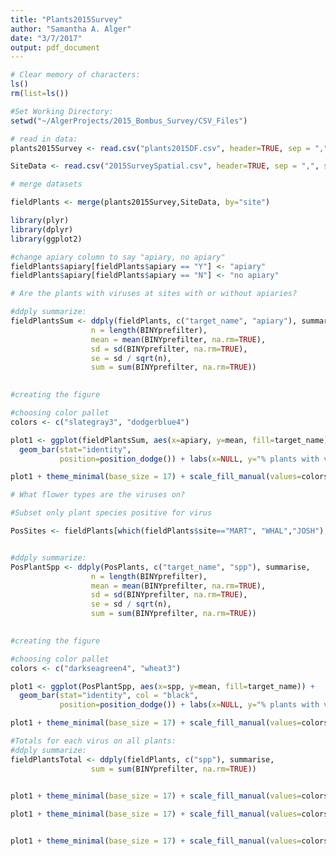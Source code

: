 ```yaml
---
title: "Plants2015Survey"
author: "Samantha A. Alger"
date: "3/7/2017"
output: pdf_document
---
```


```r
# Clear memory of characters:
ls()
rm(list=ls())

#Set Working Directory: 
setwd("~/AlgerProjects/2015_Bombus_Survey/CSV_Files")

# read in data:
plants2015Survey <- read.csv("plants2015DF.csv", header=TRUE, sep = ",", stringsAsFactors=FALSE)

SiteData <- read.csv("2015SurveySpatial.csv", header=TRUE, sep = ",", stringsAsFactors=FALSE)

# merge datasets

fieldPlants <- merge(plants2015Survey,SiteData, by="site")

library(plyr)
library(dplyr)
library(ggplot2)

#change apiary column to say "apiary, no apiary"
fieldPlants$apiary[fieldPlants$apiary == "Y"] <- "apiary"
fieldPlants$apiary[fieldPlants$apiary == "N"] <- "no apiary"

# Are the plants with viruses at sites with or without apiaries?

#ddply summarize:
fieldPlantsSum <- ddply(fieldPlants, c("target_name", "apiary"), summarise, 
                  n = length(BINYprefilter),
                  mean = mean(BINYprefilter, na.rm=TRUE),
                  sd = sd(BINYprefilter, na.rm=TRUE),
                  se = sd / sqrt(n),
                  sum = sum(BINYprefilter, na.rm=TRUE))
              

#creating the figure

#choosing color pallet
colors <- c("slategray3", "dodgerblue4")

plot1 <- ggplot(fieldPlantsSum, aes(x=apiary, y=mean, fill=target_name)) +
  geom_bar(stat="identity",
           position=position_dodge()) + labs(x=NULL, y="% plants with virus detected")

plot1 + theme_minimal(base_size = 17) + scale_fill_manual(values=colors, name="Virus", labels=c("BQCV", "DWV")) + theme(legend.position=c(.8, .85)) + coord_cartesian(ylim = c(0, .5)) + scale_y_continuous(labels = scales::percent)


```

```r
# What flower types are the viruses on?

#Subset only plant species positive for virus

PosSites <- fieldPlants[which(fieldPlants$site=="MART", "WHAL","JOSH"), ]


#ddply summarize:
PosPlantSpp <- ddply(PosPlants, c("target_name", "spp"), summarise, 
                  n = length(BINYprefilter),
                  mean = mean(BINYprefilter, na.rm=TRUE),
                  sd = sd(BINYprefilter, na.rm=TRUE),
                  se = sd / sqrt(n),
                  sum = sum(BINYprefilter, na.rm=TRUE))
              

#creating the figure

#choosing color pallet
colors <- c("darkseagreen4", "wheat3")

plot1 <- ggplot(PosPlantSpp, aes(x=spp, y=mean, fill=target_name)) +
  geom_bar(stat="identity", col = "black",
           position=position_dodge()) + labs(x=NULL, y="% plants with virus detected")

plot1 + theme_minimal(base_size = 17) + scale_fill_manual(values=colors, name="Virus", labels=c("BQCV", "DWV")) + theme(legend.position=c(.8, .85)) + coord_cartesian(ylim = c(0, .5)) + scale_y_continuous(labels = scales::percent)

```

```r
#Totals for each virus on all plants:
#ddply summarize:
fieldPlantsTotal <- ddply(fieldPlants, c("spp"), summarise, 
                  sum = sum(BINYprefilter, na.rm=TRUE))
              

plot1 + theme_minimal(base_size = 17) + scale_fill_manual(values=colors, name="Virus", labels=c("BQCV", "DWV")) + theme(legend.position=c(.8, .85)) + coord_cartesian(ylim = c(0, .5)) + scale_y_continuous(labels = scales::percent)

plot1 + theme_minimal(base_size = 17) + scale_fill_manual(values=colors, name="Virus", labels=c("BQCV", "DWV")) + theme(legend.position=c(.8, .85)) + coord_cartesian(ylim = c(0, .5)) + scale_y_continuous(labels = scales::percent)


plot1 + theme_minimal(base_size = 17) + scale_fill_manual(values=colors, name="Virus", labels=c("BQCV", "DWV")) + theme(legend.position=c(.8, .85)) + coord_cartesian(ylim = c(0, .5)) + scale_y_continuous(labels = scales::percent)



```

